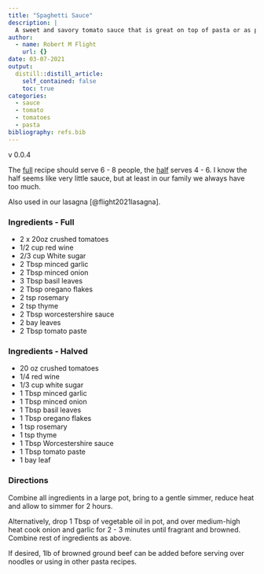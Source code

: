 ```yaml
---
title: "Spaghetti Sauce"
description: |
  A sweet and savory tomato sauce that is great on top of pasta or as part of a lasagna.
author:
  - name: Robert M Flight
    url: {}
date: 03-07-2021
output:
  distill::distill_article:
    self_contained: false
    toc: true
categories:
  - sauce
  - tomato
  - tomatoes
  - pasta
bibliography: refs.bib
---
```


v 0.0.4

The [full](#ingredients---full) recipe should serve 6 - 8 people, the [half](#ingredients---halved) serves 4 - 6. I know the half seems like very little sauce, but at least in our family we always have too much.

Also used in our lasagna [@flight2021lasagna].

### Ingredients - Full

* 2 x 20oz crushed tomatoes
* 1/2 cup red wine
* 2/3 cup White sugar
* 2 Tbsp minced garlic
* 2 Tbsp minced onion
* 3 Tbsp basil leaves
* 2 Tbsp oregano flakes
* 2 tsp rosemary
* 2 tsp thyme
* 2 Tbsp worcestershire sauce
* 2 bay leaves
* 2 Tbsp tomato paste

### Ingredients - Halved

* 20 oz crushed tomatoes
* 1/4 red wine
* 1/3 cup white sugar
* 1 Tbsp minced garlic
* 1 Tbsp minced onion
* 1 Tbsp basil leaves
* 1 Tbsp oregano flakes
* 1 tsp rosemary
* 1 tsp thyme
* 1 Tbsp Worcestershire sauce
* 1 Tbsp tomato paste
* 1 bay leaf


### Directions

Combine all ingredients in a large pot, bring to a gentle simmer, reduce heat and allow to simmer for 2 hours. 

Alternatively, drop 1 Tbsp of vegetable oil in pot, and over medium-high heat cook onion and garlic for 2 - 3 minutes until fragrant and browned.
Combine rest of ingredients as above.

If desired, 1lb of browned ground beef can be added before serving over noodles or using in other pasta recipes.
